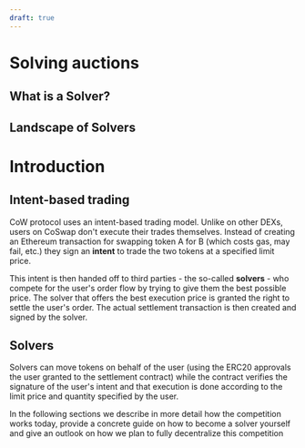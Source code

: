 ```yaml
---
draft: true
---
```


# Solving auctions

## What is a Solver?

## Landscape of Solvers

# Introduction

## Intent-based trading

CoW protocol uses an intent-based trading model. Unlike on other DEXs, users on CoSwap don't execute their trades themselves. Instead of creating an Ethereum transaction for swapping token A for B (which costs gas, may fail, etc.) they sign an **intent** to trade the two tokens at a specified limit price.

This intent is then handed off to third parties - the so-called **solvers** - who compete for the user's order flow by trying to give them the best possible price. The solver that offers the best execution price is granted the right to settle the user's order. The actual settlement transaction is then created and signed by the solver.

## Solvers

Solvers can move tokens on behalf of the user (using the ERC20 approvals the user granted to the settlement contract) while the contract verifies the signature of the user's intent and that execution is done according to the limit price and quantity specified by the user.

In the following sections we describe in more detail how the competition works today, provide a concrete guide on how to become a solver yourself and give an outlook on how we plan to fully decentralize this competition
